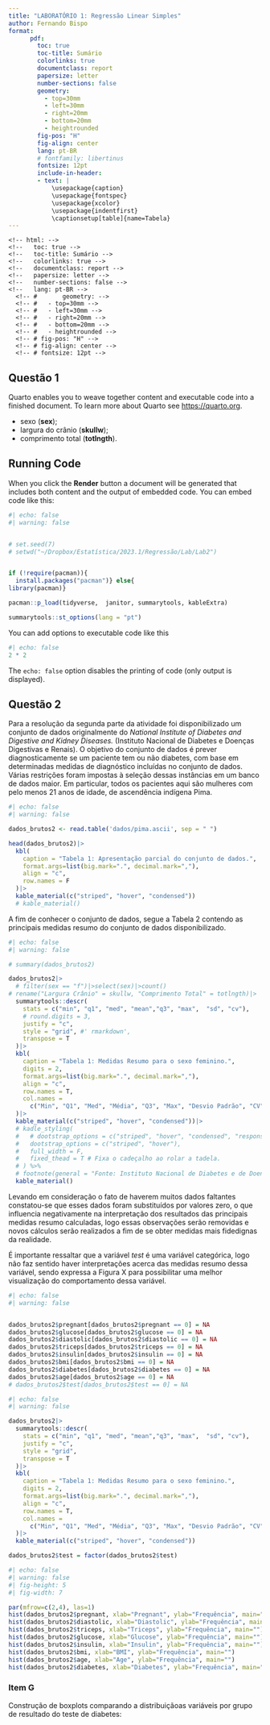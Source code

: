 ```yaml
---
title: "LABORATÓRIO 1: Regressão Linear Simples"
author: Fernando Bispo
format:
      pdf:
        toc: true
        toc-title: Sumário
        colorlinks: true
        documentclass: report
        papersize: letter
        number-sections: false
        geometry:
          - top=30mm
          - left=30mm
          - right=20mm
          - bottom=20mm
          - heightrounded
        fig-pos: "H"
        fig-align: center
        lang: pt-BR
        # fontfamily: libertinus
        fontsize: 12pt
        include-in-header:
        - text: |
            \usepackage{caption}
            \usepackage{fontspec}
            \usepackage{xcolor}
            \usepackage{indentfirst}
            \captionsetup[table]{name=Tabela}
---
```

    <!-- html: -->
    <!--   toc: true -->
    <!--   toc-title: Sumário -->
    <!--   colorlinks: true -->
    <!--   documentclass: report -->
    <!--   papersize: letter -->
    <!--   number-sections: false -->
    <!--   lang: pt-BR -->
      <!-- #       geometry: -->
      <!-- #   - top=30mm -->
      <!-- #   - left=30mm -->
      <!-- #   - right=20mm -->
      <!-- #   - bottom=20mm -->
      <!-- #   - heightrounded -->
      <!-- # fig-pos: "H" -->
      <!-- # fig-align: center -->
      <!-- # fontsize: 12pt -->
<!-- # pdf: -->
<!-- #   toc: true -->
<!-- #   toc-title: Sumário -->
<!-- #   colorlinks: true -->
<!-- #   documentclass: report -->
<!-- #   papersize: letter -->
<!-- #   number-sections: false -->


## Questão 1

Quarto enables you to weave together content and executable code into a finished document. To learn more about Quarto see <https://quarto.org>.


<!-- :::{.incrementyal} -->
- sexo (**sex**);
- largura do crânio (**skullw**);
- comprimento total (**totlngth**).
<!-- ::: -->



## Running Code

When you click the **Render** button a document will be generated that includes both content and the output of embedded code. You can embed code like this:

```r
#| echo: false
#| warning: false


# set.seed(7)
# setwd("~/Dropbox/Estatística/2023.1/Regressão/Lab/Lab2")


if (!require(pacman)){
  install.packages("pacman")} else{
library(pacman)}

pacman::p_load(tidyverse,  janitor, summarytools, kableExtra)

summarytools::st_options(lang = "pt")

```

You can add options to executable code like this 

```r
#| echo: false
2 * 2
```

The `echo: false` option disables the printing of code (only output is displayed).


## Questão 2

Para a resolução da segunda parte da atividade foi disponibilizado um conjunto de dados originalmente do _National Institute of Diabetes and Digestive and Kidney Diseases._ (Instituto Nacional de Diabetes e Doenças Digestivas e Renais). O objetivo do conjunto de dados é prever diagnosticamente se um paciente tem ou não diabetes, com base em determinadas medidas de diagnóstico incluídas no conjunto de dados. Várias restrições foram impostas à seleção dessas instâncias em um banco de dados maior. Em particular, todos os pacientes aqui são mulheres com pelo menos 21 anos de idade, de ascendência indígena Pima.


```r
#| echo: false
#| warning: false

dados_brutos2 <- read.table('dados/pima.ascii', sep = " ")

head(dados_brutos2)|>
  kbl(
    caption = "Tabela 1: Apresentação parcial do conjunto de dados.",
    format.args=list(big.mark=".", decimal.mark=","),
    align = "c", 
    row.names = F
  )|>
  kable_material(c("striped", "hover", "condensed"))
  # kable_material()

```

A fim de conhecer o conjunto de dados, segue a Tabela 2 contendo as principais medidas resumo do conjunto de dados disponibilizado.



```r
#| echo: false
#| warning: false

# summary(dados_brutos2)

dados_brutos2|>
  # filter(sex == "f")|>select(sex)|>count()
# rename("Largura Crânio" = skullw, "Comprimento Total" = totlngth)|>
  summarytools::descr(
    stats = c("min", "q1", "med", "mean","q3", "max",  "sd", "cv"),
    # round.digits = 3,
    justify = "c",
    style = "grid", #' rmarkdown',
    transpose = T
  )|>
  kbl(
    caption = "Tabela 1: Medidas Resumo para o sexo feminino.",
    digits = 2,
    format.args=list(big.mark=".", decimal.mark=","),
    align = "c", 
    row.names = T,
    col.names =
      c("Min", "Q1", "Med", "Média", "Q3", "Max", "Desvio Padrão", "CV")
  )|>
  kable_material(c("striped", "hover", "condensed"))|>
  # kadle_styling(
  #   # dootstrap_options = c("striped", "hover", "condensed", "responsive"),
  #   dootstrap_options = c("striped", "hover"),
  #   full_width = F,
  #   fixed_thead = T # Fixa o cadeçalho ao rolar a tadela.
  # ) %>%
  # footnote(general = "Fonte: Instituto Nacional de Diabetes e de Doenças Digestivas e Renais - EUA") |>
  kable_material()

```


Levando em consideração o fato de haverem muitos dados faltantes constatou-se que esses dados foram substituídos por valores zero, o que influencia negativamente na interpretação dos resultados das principais medidas resumo calculadas, logo essas observações serão removidas e novos cálculos serão realizados a fim de se obter medidas mais fidedignas da realidade.

É importante ressaltar que a variável _test_ é uma variável categórica, logo não faz sentido haver interpretações acerca das medidas resumo dessa variável, sendo expressa a Figura X para possibilitar uma melhor visualização do comportamento dessa variável.


```r
#| echo: false
#| warning: false


dados_brutos2$pregnant[dados_brutos2$pregnant == 0] = NA
dados_brutos2$glucose[dados_brutos2$glucose == 0] = NA
dados_brutos2$diastolic[dados_brutos2$diastolic == 0] = NA
dados_brutos2$triceps[dados_brutos2$triceps == 0] = NA
dados_brutos2$insulin[dados_brutos2$insulin == 0] = NA
dados_brutos2$bmi[dados_brutos2$bmi == 0] = NA
dados_brutos2$diabetes[dados_brutos2$diabetes == 0] = NA
dados_brutos2$age[dados_brutos2$age == 0] = NA
# dados_brutos2$test[dados_brutos2$test == 0] = NA
```



```r
#| echo: false
#| warning: false

dados_brutos2|>
  summarytools::descr(
    stats = c("min", "q1", "med", "mean","q3", "max",  "sd", "cv"),
    justify = "c",
    style = "grid",
    transpose = T
  )|>
  kbl(
    caption = "Tabela 1: Medidas Resumo para o sexo feminino.",
    digits = 2,
    format.args=list(big.mark=".", decimal.mark=","),
    align = "c", 
    row.names = T,
    col.names =
      c("Min", "Q1", "Med", "Média", "Q3", "Max", "Desvio Padrão", "CV")
  )|>
  kable_material(c("striped", "hover", "condensed"))

dados_brutos2$test = factor(dados_brutos2$test)

```




```r
#| echo: false
#| warning: false
#| fig-height: 5
#| fig-width: 7

par(mfrow=c(2,4), las=1)
hist(dados_brutos2$pregnant, xlab="Pregnant", ylab="Frequência", main="")
hist(dados_brutos2$diastolic, xlab="Diastolic", ylab="Frequência", main="")
hist(dados_brutos2$triceps, xlab="Triceps", ylab="Frequência", main="")
hist(dados_brutos2$glucose, xlab="Glucose", ylab="Frequência", main="")
hist(dados_brutos2$insulin, xlab="Insulin", ylab="Frequência", main="")
hist(dados_brutos2$bmi, xlab="BMI", ylab="Frequência", main="")
hist(dados_brutos2$age, xlab="Age", ylab="Frequência", main="")
hist(dados_brutos2$diabetes, xlab="Diabetes", ylab="Frequência", main="")

```


### Item G
Construção de boxplots comparando a distribuiçãoas variáveis por grupo de resultado do teste de diabetes:






















